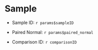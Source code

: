 # Sample

- Sample ID: `r params$sampleID`

- Paired Normal: `r params$paired_normal`

- Comparison ID: `r comparisonID`